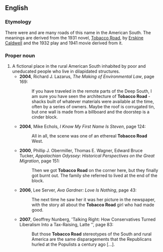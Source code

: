 ==English==

===Etymology===
There were and are many roads of this name in the American South. The meanings are derived from the 1931 novel, [[w:Tobacco Road (novel)|Tobacco Road]], by [[w:Erskine Caldwell|Erskine Caldwell]] and the 1932 play and 1941 movie derived from it.

===Proper noun===
{{en-proper noun|head=[[tobacco|Tobacco]] [[road|Road]]}}

# A fictional place in the rural American South inhabited by poor and uneducated people who live in dilapidated structures.
#* '''2004''', Richard J. Lazarus, ''The Making of Environmental Law'', page 169:
#*: If you have traveled in the remote parts of the Deep South, I am sure you have seen the architecture of '''Tobacco Road''' - shacks built of whatever materials were available at the time, often by a series of owners. Maybe the roof is corrugated tin, but one wall is made from a billboard and the doorstep is a cinder block.
#* '''2004''', Mike Echols, ''I Know My First Name Is Steven'', page 124:
#*: All in all, the scene was one of an ethereal '''Tobacco Road''' West. 
#* '''2000''', Phillip J. Obermiller, Thomas E. Wagner, Edward Bruce Tucker, ''Appalachian Odyssey: Historical Perspectives on the Great Migration'', page 151:
#*: Then we got '''Tobacco Road''' on the corner here, but they finally got burnt out. The family she referred to lived at the end of the block.
#* '''2006''', Lee Server, ''Ava Gardner: Love Is Nothing'', page 43:
#*: The next time he saw her it was her picture in the newspaper, with the story all about the '''Tobacco Road''' girl who had made good.
#* '''2007''', Geoffrey Nunberg, 'Talking Right: How Conservatives Turned Liberalism Into a Tax-Raising, Latte '', page 83:
#*: But those '''Tobacco Road''' stereotypes of the South and rural America are the same disparagements that the Republicans hurled at the Populists a century ago [...].